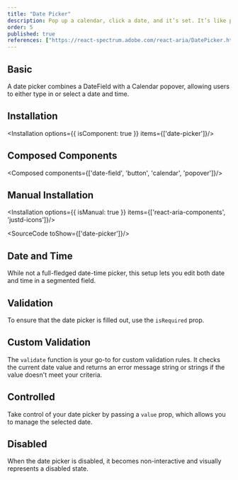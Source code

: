 ```yaml
---
title: "Date Picker"
description: Pop up a calendar, click a date, and it’s set. It’s like pointing at a day on the wall calendar, but digital and without the thumbtacks..
order: 5
published: true
references: ["https://react-spectrum.adobe.com/react-aria/DatePicker.html#props"]
---
```


## Basic

A date picker combines a DateField with a Calendar popover, allowing users to either type in or select a date and time.
<How minW72 toUse="date-and-time/date-picker/date-picker-demo" />

## Installation
<Installation options={{ isComponent: true }} items={['date-picker']}/>

## Composed Components
<Composed components={['date-field', 'button', 'calendar', 'popover']}/>

## Manual Installation
<Installation options={{ isManual: true }} items={['react-aria-components', 'justd-icons']}/>

<SourceCode toShow={['date-picker']}/>

## Date and Time
While not a full-fledged date-time picker, this setup lets you edit both date and time in a segmented field.
<How minW72 toUse="date-and-time/date-picker/date-time-demo" />

## Validation
To ensure that the date picker is filled out, use the `isRequired` prop.
<How minW72 toUse="date-and-time/date-picker/date-picker-required-demo" />

## Custom Validation
The `validate` function is your go-to for custom validation rules. It checks the current date value and returns an error message string or strings if the value doesn't meet your criteria.
<How minW72 toUse="date-and-time/date-picker/date-picker-custom-validation-demo" />

## Controlled
Take control of your date picker by passing a `value` prop, which allows you to manage the selected date.
<How minW72 toUse="date-and-time/date-picker/date-picker-controlled-demo" />

## Disabled
When the date picker is disabled, it becomes non-interactive and visually represents a disabled state.
<How minW72 toUse="date-and-time/date-picker/date-picker-disabled-demo" />
